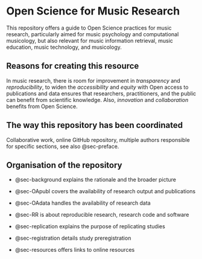 
# Open Science for Music Research

This repository offers a guide to Open Science practices for music research, particularly aimed for music psychology and computational musicology, but also relevant for music information retrieval, music education, music technology, and musicology. 

## Reasons for creating this resource

In music research, there is room for improvement in _transparency_ and _reproducibility_, to widen the _accessibility_ and _equity_ with Open access to publications and data ensures that researchers, practitioners, and the public can benefit from scientific knowledge. Also, _innovation_ and _collaboration_ benefits from Open Science. 

## The way this repository has been coordinated

Collaborative work, online GitHub repository, multiple authors responsible for specific sections, see also @sec-preface.

## Organisation of the repository

- @sec-background explains the rationale and the broader picture

- @sec-OApubl covers the availability of research output and publications 

- @sec-OAdata handles the availability of research data 

- @sec-RR is about reproducible research, research code and software

- @sec-replication explains the purpose of replicating studies

- @sec-registration details study preregistration

- @sec-resources offers links to online resources

